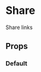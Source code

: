 
<Meta title='components/Share' component={Share} />

# Share

Share links

## Props

<Props of={Share} />

### Default

<Preview>
  <Story name='Default'>
    <Share>
      <Share.Heading />
      <Share.Container>
        <Share.Facebook to='https://octahedroid.com/' title='Octahedroid' />
        <Share.Linkedin
          to='https://octahedroid.com/'
          title='Octahedroid'
          summary='A summary of the site'
          source='The source'
        />
        <Share.Reddit to='https://octahedroid.com/' title='Octahedroid' />
        <Share.Twitter
          to='https://octahedroid.com/'
          title='Octahedroid'
          handler='Octonauts'
          hashtags={["octahedroid", "octonautas"]}
        />
        <Share.Whatsapp
          to='https://octahedroid.com/'
          title='Octahedroid'
          separator='/'
        />
      </Share.Container>
    </Share>
  </Story>
</Preview>

<Preview>
  <Story name='Fb'>
    <Share>
      <Share.Container>
        <ShareSocial
          social='facebook'
          to='https://octahedroid.com/'
          title='Octahedroid'
        />
      </Share.Container>
    </Share>
  </Story>
</Preview>
